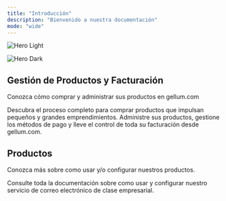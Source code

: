 ```yaml
---
title: "Introducción"
description: "Bienvenido a nuestra documentación"
mode: "wide"
---
```


<img
  className="block dark:hidden"
  src="/images/hero-light.png"
  alt="Hero Light"
/>

<img
  className="hidden dark:block"
  src="/images/hero-dark.png"
  alt="Hero Dark"
/>

## Gestión de Productos y Facturación

Conozca cómo comprar y administrar sus productos en gellum.com

<CardGroup cols="2">
  <Card title="¿Cómo comprar?" icon="bag-shopping" iconType="regular" href="/como-comprar">
    Descubra el proceso completo para comprar productos que impulsan pequeños y grandes emprendimientos.
  </Card>
  <Card title="Facturación" icon="credit-card" href="https://gellum.com/mi-cuenta/orders">
    Administre sus productos, gestione los métodos de pago y lleve el control de toda su facturación desde gellum.com.
  </Card>
</CardGroup>

## Productos

Conozca más sobre como usar y/o configurar nuestros productos.

<CardGroup cols="2">
  <Card title="Correo Electrónico" icon="mailbox-flag-up" href="/email/">
    Consulte toda la documentación sobre como usar y configurar nuestro servicio de correo electrónico de clase empresarial.
  </Card>
</CardGroup>